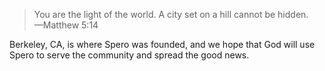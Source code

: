 > You are the light of the world. A city set on a hill cannot be hidden. \
> &mdash;Matthew 5:14

Berkeley, CA, is where Spero was founded, and we hope that God will use Spero to serve the community and spread the good news.
